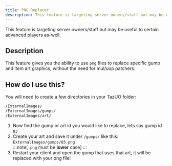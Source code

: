 ```yaml
---
title: PNG Replacer
description: This feature is targeting server owners/staff but may be useful to certain advanced players as-well.
---
```




This feature is targeting server owners/staff but may be useful to certain advanced players as-well.

## Description
This feature gives you the ability to use `png` files to replace specific gump and item art graphics, without the need for mul/uop patchers.

## How do I use this?
You will need to create a few directories in your TazUO folder:
```bash
/ExternalImages/
/ExternalImages/gumps/
/ExternalImages/art/
```

1. Now find the gump or art id you would like to replace, lets say gump id `83`
2. Create your art and save it under `/gumps/` like this: `ExternalImages/gumps/83.png`  
    :::note[`.png` must be **lower** case]
:::
3. Restart your client and open the gump that uses that art, it will be replaced with your png file!